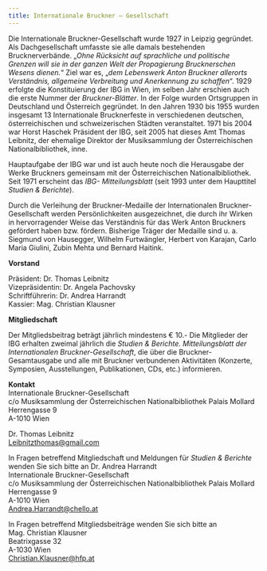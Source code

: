 ```yaml
---
title: Internationale Bruckner – Gesellschaft
---
```

Die Internationale Bruckner-Gesellschaft wurde 1927 in Leipzig gegründet. Als Dachgesellschaft umfasste sie alle damals bestehenden Brucknerverbände. „*Ohne Rücksicht auf sprachliche und politische Grenzen will sie in der ganzen Welt der Propagierung Brucknerschen Wesens dienen.*“ Ziel war es, „*dem Lebenswerk Anton Bruckner allerorts Verständnis, allgemeine Verbreitung und Anerkennung zu schaffen*“. 1929 erfolgte die Konstituierung der IBG in Wien, im selben Jahr erschien auch die erste Nummer der *Bruckner-Blätter*. In der Folge wurden Ortsgruppen in Deutschland und Österreich gegründet. In den Jahren 1930 bis 1955 wurden insgesamt 13 Internationale Brucknerfeste in verschiedenen deutschen, österreichischen und schweizerischen Städten veranstaltet. 1971 bis 2004 war Horst Haschek Präsident der IBG, seit 2005 hat dieses Amt Thomas Leibnitz, der ehemalige Direktor der Musiksammlung der Österreichischen Nationalbibliothek, inne.

Hauptaufgabe der IBG war und ist auch heute noch die Herausgabe der Werke Bruckners gemeinsam mit der Österreichischen Nationalbibliothek. Seit 1971 erscheint das *IBG- Mitteilungsblatt* (seit 1993 unter dem Haupttitel *Studien & Berichte*).

Durch die Verleihung der Bruckner-Medaille der Internationalen Bruckner-Gesellschaft werden Persönlichkeiten ausgezeichnet, die durch ihr Wirken in hervorragender Weise das Verständnis für das Werk Anton Bruckners gefördert haben bzw. fördern. Bisherige Träger der Medaille sind u. a. Siegmund von Hausegger, Wilhelm Furtwängler, Herbert von Karajan, Carlo Maria Giulini, Zubin Mehta und Bernard Haitink.

**Vorstand**

Präsident: Dr. Thomas Leibnitz\
Vizepräsidentin: Dr. Angela Pachovsky\
Schriftführerin: Dr. Andrea Harrandt\
Kassier: Mag. Christian Klausner

**Mitgliedschaft**

Der Mitgliedsbeitrag beträgt jährlich mindestens € 10.- Die Mitglieder der IBG erhalten zweimal jährlich die *Studien & Berichte. Mitteilungsblatt der Internationalen Bruckner-Gesellschaft*, die über die Bruckner-Gesamtausgabe und alle mit Bruckner verbundenen Aktivitäten (Konzerte, Symposien, Ausstellungen, Publikationen, CDs, etc.) informieren.

**Kontakt**\
Internationale Bruckner-Gesellschaft\
c/o Musiksammlung der Österreichischen Nationalbibliothek Palais Mollard\
Herrengasse 9\
A-1010 Wien

Dr. Thomas Leibnitz\
[Leibnitzthomas@gmail.com](mailto:Leibnitzthomas@gmail.com)

In Fragen betreffend Mitgliedschaft und Meldungen für *Studien & Berichte* wenden Sie sich bitte an Dr. Andrea Harrandt\
Internationale Bruckner-Gesellschaft\
c/o Musiksammlung der Österreichischen Nationalbibliothek Palais Mollard\
Herrengasse 9\
A-1010 Wien\
[Andrea.Harrandt@chello.at](mailto:Andrea.Harrandt@chello.at)

In Fragen betreffend Mitgliedsbeiträge wenden Sie sich bitte an\
Mag. Christian Klausner\
Beatrixgasse 32\
A-1030 Wien\
[Christian.Klausner@hfp.at](mailto:Christian.Klausner@hfp.at)
